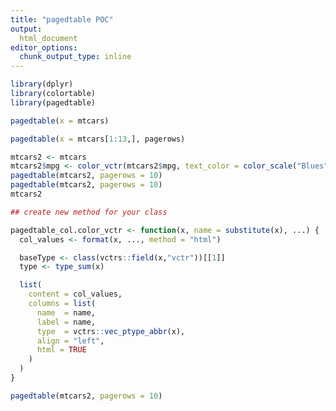 ```yaml
---
title: "pagedtable POC"
output:
  html_document
editor_options:
  chunk_output_type: inline
---
```


```r

library(dplyr)
library(colortable)
library(pagedtable)

```


```r

pagedtable(x = mtcars)

pagedtable(x = mtcars[1:13,], pagerows)

```


```r
mtcars2 <- mtcars
mtcars2$mpg <- color_vctr(mtcars2$mpg, text_color = color_scale("Blues"))
pagedtable(mtcars2, pagerows = 10)
pagedtable(mtcars2, pagerows = 10)
mtcars2

```

```r

## create new method for your class

pagedtable_col.color_vctr <- function(x, name = substitute(x), ...) {
  col_values <- format(x, ..., method = "html")

  baseType <- class(vctrs::field(x,"vctr"))[[1]]
  type <- type_sum(x)

  list(
    content = col_values,
    columns = list(
      name  = name,
      label = name,
      type  = vctrs::vec_ptype_abbr(x),
      align = "left",
      html = TRUE
    )
  )
}

pagedtable(mtcars2, pagerows = 10)

```
